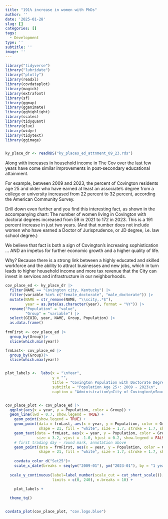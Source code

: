 ```yaml
---
title: "191% increase in women with PhDs"
author: ''
date: '2025-01-28'
slug: []
categories: []
tags:
  - Development
type: ''
subtitle: ''
image: ''
---
```



```r

library("tidyverse")
library("lubridate")
library("plotly")
library(readxl)
library(covdataplot)
library(magick)
library(extrafont)
library(sf)
library(ggmap)
library(gganimate)
library(gghighlight)
library(scales)
library(tidyquant)
library(glue)
library(widyr)
library(tidytext)
library(ggimage)


ky_place_dr <- readRDS("ky_places_ed_attnment_09_23.rds")


```


Along with increases in household income in The Cov over the last few years have come similar improvements in post-secondary educational attainment.
 
For example, between 2009 and 2023, the percent of Covington residents age 25 and older who have earned at least an associate’s degree from a college or university increased from 22 percent to 32 percent, according the American Community Survey. 
 
Drill down even further and you find this interesting fact, as shown in the accompanying chart: The number of women living in Covington with doctoral degrees increased from 59 in 2021 to 172 in 2023. This is a 191 percent increase in just two years. (And that number does not include women who have earned a Doctor of Jurisprudence, or JD degree, i.e. law school degree.)
 
We believe that fact is both a sign of Covington’s increasing sophistication … AND an impetus for further economic growth and a higher quality of life.
 
Why? Because there is a strong link between a highly educated and skilled workforce and the ability to attract businesses and new jobs, which in turn leads to higher household income and more tax revenue that the City can invest in services and infrastructure in our neighborhoods.




```r




cov_place_ed <- ky_place_dr |>
  filter(NAME == "Covington city, Kentucky") |>
  filter(variable %in% c("female_doctorate", "male_doctorate")) |>
  mutate(NAME = str_remove(NAME, "\\scity,.*$"),
         year = as.Date(as.character(year), format = "%Y")) |>
  rename("Population" = "value",
         "Group" = "variable") |>
  select(GEOID, year, NAME, Group, Population) |>
  as.data.frame()
  
frmFirst <- cov_place_ed |>
  group_by(Group)|>
  slice(which.min(year))

frmLast<- cov_place_ed |>
  group_by(Group)|>
  slice(which.max(year))


plot_labels <-  labs(x = "\nYear", 
                     y = "", 
                     title = "Covington Population with Doctorate Degree",
                     subtitle = "Population Age 25+: 2009 - 2023\n",
                     caption = "Administration\nCity of Covington\nSource: US Census ACS | CovData | 2025")


cov_place_plot <- cov_place_ed |>
  ggplot(aes(x = year, y = Population, color = Group)) +
  geom_line(lwd = 0.7, show.legend = TRUE) +
    geom_point(show.legend = TRUE) +
    geom_point(data = frmLast, aes(x = year, y = Population, color = Group), 
               shape = 21, fill = "white", size = 1.7, stroke = 1.7, show.legend = FALSE) +
    geom_text(data = frmLast, aes(x = year, y = Population, color = Group, label = Population), 
              size = 3.2, vjust = -1.0, hjust = 0.2, show.legend = FALSE) +
    # first trading day - round mark, annotation above
    geom_point(data = frmFirst, aes(x = year, y = Population, color = Group),  
               shape = 21, fill = "white", size = 1.7, stroke = 1.7, show.legend = FALSE) +
   
    covdata_color_d("Set25")+
    scale_x_date(breaks = seq(ym("2009-01"), ym("2023-01"), by = "1 year"), date_labels = "%y")+
 
  scale_y_continuous(label=label_number(scale_cut = cut_short_scale()),
                     limits = c(0, 240), n.breaks = 10) +

    plot_labels +
  
  theme_tq() 


covdata_plot(cov_place_plot, "cov.logo.blue")






```


